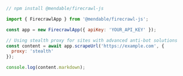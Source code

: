 ```javascript
// npm install @mendable/firecrawl-js

import { FirecrawlApp } from '@mendable/firecrawl-js';

const app = new FirecrawlApp({ apiKey: 'YOUR_API_KEY' });

// Using stealth proxy for sites with advanced anti-bot solutions
const content = await app.scrapeUrl('https://example.com', {
  proxy: 'stealth'
});

console.log(content.markdown);
```
